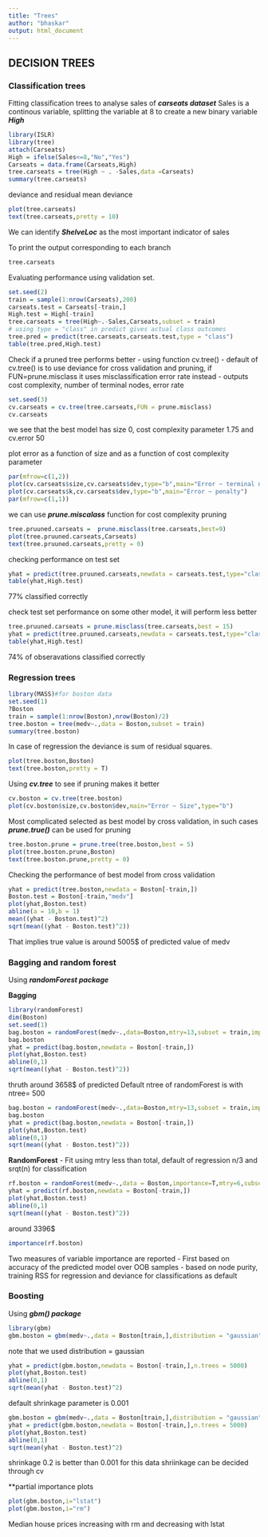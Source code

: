 ```yaml
---
title: "Trees"
author: "bhaskar"
output: html_document
---
```


## DECISION TREES

### Classification trees

Fitting classification trees to analyse sales of ***carseats dataset***
Sales is a continous variable, splitting the variable at 8 to create a new binary variable ***High***

```r
library(ISLR)
library(tree)
attach(Carseats)
High = ifelse(Sales<=8,"No","Yes")
Carseats = data.frame(Carseats,High)
tree.carseats = tree(High ~ . -Sales,data =Carseats)
summary(tree.carseats)
```
deviance and residual mean deviance
```r
plot(tree.carseats)
text(tree.carseats,pretty = 10)
```

We can identify ***ShelveLoc*** as the most important indicator of sales

To print the output corresponding to each branch
```r
tree.carseats
```
Evaluating performance using validation set.
```r
set.seed(2)
train = sample(1:nrow(Carseats),200)
carseats.test = Carseats[-train,]
High.test = High[-train]
tree.carseats = tree(High~.-Sales,Carseats,subset = train)
# using type = "class" in predict gives actual class outcomes
tree.pred = predict(tree.carseats,carseats.test,type = "class")
table(tree.pred,High.test)
```
Check if a pruned tree performs better
- using function cv.tree()
- default of cv.tree() is to use deviance for cross validation and pruning, if FUN=prune.misclass it uses misclassification error rate instead
- outputs cost complexity, number of terminal nodes, error rate 
```r
set.seed(3)
cv.carseats = cv.tree(tree.carseats,FUN = prune.misclass)
cv.carseats
```
we see that the best model has size 0, cost complexity parameter 1.75 and cv.error 50

plot error as a function of size and as a function of cost complexity parameter
```r
par(mfrow=c(1,2))
plot(cv.carseats$size,cv.carseats$dev,type="b",main="Error ~ terminal nodes(size)")
plot(cv.carseats$k,cv.carseats$dev,type="b",main="Error ~ penalty")
par(mfrow=c(1,1))
```
we can use ***prune.miscalass*** function for cost complexity pruning
```r
tree.pruuned.carseats =  prune.misclass(tree.carseats,best=9)
plot(tree.pruuned.carseats,Carseats)
text(tree.pruuned.carseats,pretty = 0)
```
checking performance on test set
```r
yhat = predict(tree.pruuned.carseats,newdata = carseats.test,type="class")
table(yhat,High.test)
```
77% classified correctly

check test set performance on some other model, it will perform less better
```r
tree.pruuned.carseats = prune.misclass(tree.carseats,best = 15)
yhat = predict(tree.pruuned.carseats,newdata = carseats.test,type="class")
table(yhat,High.test)
```
74% of obseravations classified correctly

### Regression trees
```r
library(MASS)#for boston data
set.seed(1)
?Boston
train = sample(1:nrow(Boston),nrow(Boston)/2)
tree.boston = tree(medv~.,data = Boston,subset = train)
summary(tree.boston)
```
In case of regression the deviance is sum of residual squares.
```r
plot(tree.boston,Boston)
text(tree.boston,pretty = T)
```
Using ***cv.tree*** to see if pruning makes it better
```r
cv.boston = cv.tree(tree.boston)
plot(cv.boston$size,cv.boston$dev,main="Error ~ Size",type="b")
```

Most complicated selected as best model by cross validation, in such cases ***prune.true()*** can be used for pruning
```r
tree.boston.prune = prune.tree(tree.boston,best = 5)
plot(tree.boston.prune,Boston)
text(tree.boston.prune,pretty = 0)
```

Checking the performance of best model from cross validation
```r
yhat = predict(tree.boston,newdata = Boston[-train,])
Boston.test = Boston[-train,"medv"]
plot(yhat,Boston.test)
abline(a = 10,b = 1)
mean((yhat - Boston.test)^2)
sqrt(mean((yhat - Boston.test)^2))
```
That implies true value is around 5005$ of predicted value of medv

### Bagging and random forest
Using ***randomForest package***

**Bagging**
```r
library(randomForest)
dim(Boston)
set.seed(1)
bag.boston = randomForest(medv~.,data=Boston,mtry=13,subset = train,importance=T)
bag.boston
yhat = predict(bag.boston,newdata = Boston[-train,])
plot(yhat,Boston.test)
abline(0,1)
sqrt(mean((yhat - Boston.test)^2))
```
thruth around 3658$ of predicted
Default ntree of randomForest is with ntree= 500
```r
bag.boston = randomForest(medv~.,data=Boston,mtry=13,subset = train,importance=T,ntree =25)
bag.boston
yhat = predict(bag.boston,newdata = Boston[-train,])
plot(yhat,Boston.test)
abline(0,1)
sqrt(mean((yhat - Boston.test)^2))
```

**RandomForest**
- Fit using mtry less than total, default of regression n/3 and srqt(n) for classification 
```r
rf.boston = randomForest(medv~.,data = Boston,importance=T,mtry=6,subset=train,ntree=1000)
yhat = predict(rf.boston,newdata = Boston[-train,])
plot(yhat,Boston.test)
abline(0,1)
sqrt(mean((yhat - Boston.test)^2))
```
around 3396$
```r
importance(rf.boston)
```
Two measures of variable importance are reported
- First based on accuracy of the predicted model over OOB samples
- based on node purity, training RSS for regression and deviance for classifications as default

### Boosting
Using ***gbm() package*** 
```r
library(gbm)
gbm.boston = gbm(medv~.,data = Boston[train,],distribution = "gaussian",n.trees = 5000,interaction.depth = 4)
```
note that we used distribution = gaussian
```r
yhat = predict(gbm.boston,newdata = Boston[-train,],n.trees = 5000)
plot(yhat,Boston.test)
abline(0,1)
sqrt(mean(yhat - Boston.test)^2)
```

default shrinkage parameter is 0.001

```r
gbm.boston = gbm(medv~.,data = Boston[train,],distribution = "gaussian",n.trees = 5000,interaction.depth = 4,shrinkage = 0.2)
yhat = predict(gbm.boston,newdata = Boston[-train,],n.trees = 5000)
plot(yhat,Boston.test)
abline(0,1)
sqrt(mean(yhat - Boston.test)^2)
```
shrinkage 0.2 is better than 0.001 for this data
shriinkage can be decided through cv

**partial importance plots
```r
plot(gbm.boston,i="lstat")
plot(gbm.boston,i="rm")
```
Median house prices increasing with rm and decreasing with lstat


